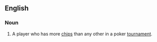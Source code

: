 ==English==

===Noun===
{{en-noun|head=[[chip]] [[leader]]}}

# {{context|poker|lang=en}} A player who has more [[chips]] than any other in a poker [[tournament]].
